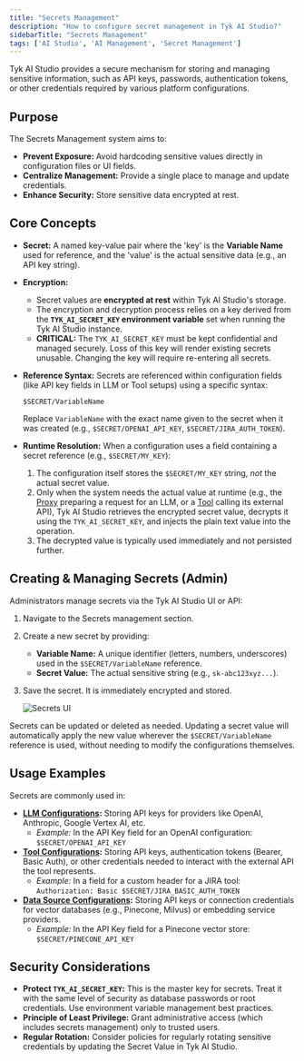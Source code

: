 ```yaml
---
title: "Secrets Management"
description: "How to configure secret management in Tyk AI Studio?"
sidebarTitle: "Secrets Management"
tags: ['AI Studio', 'AI Management', 'Secret Management']
---
```


Tyk AI Studio provides a secure mechanism for storing and managing sensitive information, such as API keys, passwords, authentication tokens, or other credentials required by various platform configurations.

## Purpose

The Secrets Management system aims to:

*   **Prevent Exposure:** Avoid hardcoding sensitive values directly in configuration files or UI fields.
*   **Centralize Management:** Provide a single place to manage and update credentials.
*   **Enhance Security:** Store sensitive data encrypted at rest.

## Core Concepts

*   **Secret:** A named key-value pair where the 'key' is the **Variable Name** used for reference, and the 'value' is the actual sensitive data (e.g., an API key string).

*   **Encryption:**
    *   Secret values are **encrypted at rest** within Tyk AI Studio's storage.
    *   The encryption and decryption process relies on a key derived from the **`TYK_AI_SECRET_KEY` environment variable** set when running the Tyk AI Studio instance.
    *   **CRITICAL:** The `TYK_AI_SECRET_KEY` must be kept confidential and managed securely. Loss of this key will render existing secrets unusable. Changing the key will require re-entering all secrets.

*   **Reference Syntax:** Secrets are referenced within configuration fields (like API key fields in LLM or Tool setups) using a specific syntax:
    ```
    $SECRET/VariableName
    ```
    Replace `VariableName` with the exact name given to the secret when it was created (e.g., `$SECRET/OPENAI_API_KEY`, `$SECRET/JIRA_AUTH_TOKEN`).

*   **Runtime Resolution:** When a configuration uses a field containing a secret reference (e.g., `$SECRET/MY_KEY`):
    1.  The configuration itself stores the `$SECRET/MY_KEY` string, *not* the actual secret value.
    2.  Only when the system needs the actual value at runtime (e.g., the [Proxy](/docsv2/nightly/ai-management/ai-studio/proxy) preparing a request for an LLM, or a [Tool](/docsv2/nightly/ai-management/ai-studio/tools) calling its external API), Tyk AI Studio retrieves the encrypted secret value, decrypts it using the `TYK_AI_SECRET_KEY`, and injects the plain text value into the operation.
    3.  The decrypted value is typically used immediately and not persisted further.

## Creating & Managing Secrets (Admin)

Administrators manage secrets via the Tyk AI Studio UI or API:

1.  Navigate to the Secrets management section.
2.  Create a new secret by providing:
    *   **Variable Name:** A unique identifier (letters, numbers, underscores) used in the `$SECRET/VariableName` reference.
    *   **Secret Value:** The actual sensitive string (e.g., `sk-abc123xyz...`).
3.  Save the secret. It is immediately encrypted and stored.

    <img src="/img/ai-management/secrets-management-ui.png" alt="Secrets UI" />

Secrets can be updated or deleted as needed. Updating a secret value will automatically apply the new value wherever the `$SECRET/VariableName` reference is used, without needing to modify the configurations themselves.

## Usage Examples

Secrets are commonly used in:

*   **[LLM Configurations](/docsv2/nightly/ai-management/ai-studio/llm-management):** Storing API keys for providers like OpenAI, Anthropic, Google Vertex AI, etc.
    *   *Example:* In the API Key field for an OpenAI configuration: `$SECRET/OPENAI_API_KEY`
*   **[Tool Configurations](/docsv2/nightly/ai-management/ai-studio/tools):** Storing API keys, authentication tokens (Bearer, Basic Auth), or other credentials needed to interact with the external API the tool represents.
    *   *Example:* In a field for a custom header for a JIRA tool: `Authorization: Basic $SECRET/JIRA_BASIC_AUTH_TOKEN`
*   **[Data Source Configurations](/docsv2/nightly/ai-management/ai-studio/datasources-rag):** Storing API keys or connection credentials for vector databases (e.g., Pinecone, Milvus) or embedding service providers.
    *   *Example:* In the API Key field for a Pinecone vector store: `$SECRET/PINECONE_API_KEY`

## Security Considerations

*   **Protect `TYK_AI_SECRET_KEY`:** This is the master key for secrets. Treat it with the same level of security as database passwords or root credentials. Use environment variable management best practices.
*   **Principle of Least Privilege:** Grant administrative access (which includes secrets management) only to trusted users.
*   **Regular Rotation:** Consider policies for regularly rotating sensitive credentials by updating the Secret Value in Tyk AI Studio.
